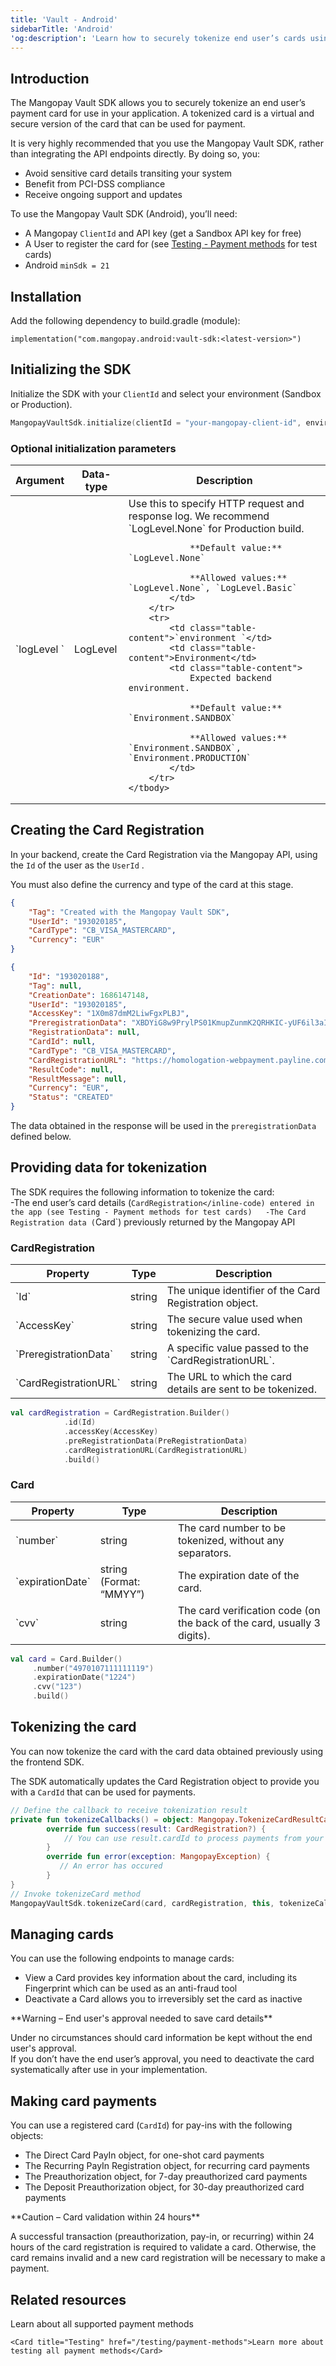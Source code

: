 ```yaml
---
title: 'Vault - Android'  
sidebarTitle: 'Android'  
'og:description': 'Learn how to securely tokenize end user’s cards using the Mangopay Vault SDK for Android.'  
---
```


## Introduction  

The Mangopay Vault SDK allows you to securely tokenize an end user’s payment card for use in your application. A tokenized card is a virtual and secure version of the card that can be used for payment.  

It is very highly recommended that you use the Mangopay Vault SDK, rather than integrating the API endpoints directly. By doing so, you:  
- Avoid sensitive card details transiting your system  
- Benefit from PCI-DSS compliance  
- Receive ongoing support and updates  

<Info>  

To use the Mangopay Vault SDK (Android), you’ll need:  
- A Mangopay `ClientId` and API key (get a Sandbox API key for free)  
- A User to register the card for (see [Testing - Payment methods](/testing/payment-methods) for test cards)  
- Android `minSdk = 21`
</Info>  

## Installation  

Add the following dependency to build.gradle (module):   
```shell Installation
implementation("com.mangopay.android:vault-sdk:<latest-version>")
```  

## Initializing the SDK  

Initialize the SDK with your `ClientId` and select your environment (Sandbox or Production).  
```kotlin Initialization
MangopayVaultSdk.initialize(clientId = "your-mangopay-client-id", environment = MangopayEnvironment.SANDBOX)
```  

### Optional initialization parameters

<table>
    <thead>
        <tr>
            <th class="header">Argument</th>
            <th class="header">Data-type</th>
            <th class="header">Description</th>
        </tr>
    </thead>
    <tbody>
        <tr>
            <td class="table-content">`logLevel `</td>
            <td class="table-content">LogLevel</td>
            <td class="table-content">
                Use this to specify HTTP request and response log. We recommend `LogLevel.None` for Production build.

                **Default value:** `LogLevel.None`

                **Allowed values:** `LogLevel.None`, `LogLevel.Basic`
            </td>
        </tr>
        <tr>
            <td class="table-content">`environment `</td>
            <td class="table-content">Environment</td>
            <td class="table-content">
                Expected backend environment.

                **Default value:** `Environment.SANDBOX`

                **Allowed values:** `Environment.SANDBOX`, `Environment.PRODUCTION`
            </td>
        </tr>
    </tbody>
</table>



## Creating the Card Registration  

In your backend, create the Card Registration via the Mangopay API, using the `Id` of the user as the `UserId` .  

You must also define the currency and type of the card at this stage.  
```json 
{
    "Tag": "Created with the Mangopay Vault SDK",
    "UserId": "193020185",
    "CardType": "CB_VISA_MASTERCARD",
    "Currency": "EUR"
}
```  
```json API response
{
    "Id": "193020188",
    "Tag": null,
    "CreationDate": 1686147148,
    "UserId": "193020185",
    "AccessKey": "1X0m87dmM2LiwFgxPLBJ",
    "PreregistrationData": "XBDYiG8w9PrylPS01KmupZunmK2QRHKIC-yUF6il3aIpAnKba1TGkR9VJe5lHjHt2ddFLVXdicolcUIkv_kKEA",
    "RegistrationData": null,
    "CardId": null,
    "CardType": "CB_VISA_MASTERCARD",
    "CardRegistrationURL": "https://homologation-webpayment.payline.com/webpayment/getToken",
    "ResultCode": null,
    "ResultMessage": null,
    "Currency": "EUR",
    "Status": "CREATED"
}
```  

The data obtained in the response will be used in the `preregistrationData` defined below.  

## Providing data for tokenization  

The SDK requires the following information to tokenize the card:  
-The end user’s card details (`CardRegistration</inline-code) entered in the app (see Testing - Payment methods for test cards)  
-The Card Registration data (`Card`) previously returned by the Mangopay API  

### CardRegistration

<table>
    <thead>
        <tr>
            <th class="header">Property</th>
            <th class="header">Type</th>
            <th class="header">Description</th>
        </tr>
    </thead>
    <tbody>
        <tr>
            <td class="table-content">`Id`</td>
            <td class="table-content">string</td>
            <td class="table-content">The unique identifier of the Card Registration object.</td>
        </tr>
        <tr>
            <td class="table-content">`AccessKey`</td>
            <td class="table-content">string</td>
            <td class="table-content">The secure value used when tokenizing the card.</td>
        </tr>
        <tr>
            <td class="table-content">`PreregistrationData`</td>
            <td class="table-content">string</td>
            <td class="table-content">A specific value passed to the `CardRegistrationURL`.</td>
        </tr>
        <tr>
            <td class="table-content">`CardRegistrationURL`</td>
            <td class="table-content">string</td>
            <td class="table-content">The URL to which the card details are sent to be tokenized.</td>
        </tr>
    </tbody>
</table>

```kotlin CardRegistration
val cardRegistration = CardRegistration.Builder()
            .id(Id)
            .accessKey(AccessKey)
            .preRegistrationData(PreRegistrationData)
            .cardRegistrationURL(CardRegistrationURL)
            .build()
```  

### Card

<table>
    <thead>
        <tr>
            <th class="header">Property</th>
            <th class="header">Type</th>
            <th class="header">Description</th>
        </tr>
    </thead>
    <tbody>
        <tr>
            <td class="table-content">`number`</td>
            <td class="table-content">string</td>
            <td class="table-content">The card number to be tokenized, without any separators.</td>
        </tr>
        <tr>
            <td class="table-content">`expirationDate`</td>
            <td class="table-content">string (Format: “MMYY”)</td>
            <td class="table-content">The expiration date of the card.</td>
        </tr>
        <tr>
            <td class="table-content">`cvv`</td>
            <td class="table-content">string</td>
            <td class="table-content">The card verification code (on the back of the card, usually 3 digits).</td>
        </tr>
    </tbody>
</table>

```kotlin Card
val card = Card.Builder()
     .number("4970107111111119")
     .expirationDate("1224")
     .cvv("123")
     .build()
```  

## Tokenizing the card  

You can now tokenize the card with the card data obtained previously using the frontend SDK.  

The SDK automatically updates the Card Registration object to provide you with a `CardId` that can be used for payments.   
```kotlin TokenizeCard
// Define the callback to receive tokenization result
private fun tokenizeCallbacks() = object: Mangopay.TokenizeCardResultCallback{
        override fun success(result: CardRegistration?) {
            // You can use result.cardId to process payments from your backend
        }
        override fun error(exception: MangopayException) {
           // An error has occured
        }
}
// Invoke tokenizeCard method
MangopayVaultSdk.tokenizeCard(card, cardRegistration, this, tokenizeCallbacks())
```  

## Managing cards  

You can use the following endpoints to manage cards:  
- View a Card provides key information about the card, including its Fingerprint which can be used as an anti-fraud tool  
- Deactivate a Card allows you to irreversibly set the card as inactive  

<Warning>  
**Warning – End user's approval needed to save card details** 
  
Under no circumstances should card information be kept without the end user's approval.   
If you don’t have the end user’s approval, you need to deactivate the card systematically after use in your implementation.  
</Warning>  

## Making card payments  

You can use a registered card (`CardId`) for pay-ins with the following objects:   
- The Direct Card PayIn object, for one-shot card payments  
- The Recurring PayIn Registration object, for recurring card payments  
- The Preauthorization object, for 7-day preauthorized card payments  
- The Deposit Preauthorization object, for 30-day preauthorized card payments  

<Warning>  
**Caution – Card validation within 24 hours** 
  
A successful transaction (preauthorization, pay-in, or recurring) within 24 hours of the card registration is required to validate a card. Otherwise, the card remains invalid and a new card registration will be necessary to make a payment.  
</Warning>  

## Related resources  

<CardGroup col={2}> 
    <Card title="Guide" href="/guides/payment-methods">Learn about all supported payment methods</Card>

    <Card title="Testing" href="/testing/payment-methods">Learn more about testing all payment methods</Card>  
</CardGroup>